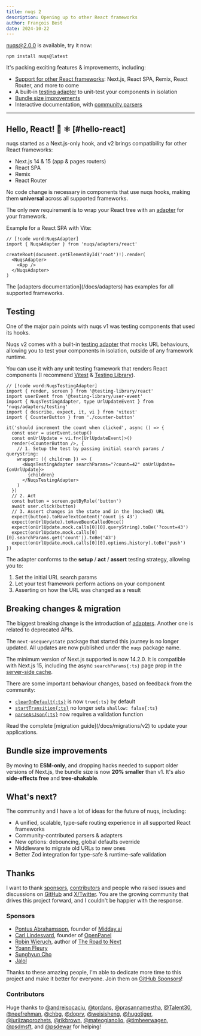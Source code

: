 ```yaml
---
title: nuqs 2
description: Opening up to other React frameworks
author: François Best
date: 2024-10-22
---
```


nuqs@2.0.0 is available, try it now:

```npm
npm install nuqs@latest
```

It's packing exciting features & improvements, including:

- [Support for other React frameworks](#hello-react): Next.js, React SPA, Remix, React Router, and more to come
- A built-in [testing adapter](#testing) to unit-test your components in isolation
- [Bundle size improvements](#bundle-size-improvements)
- Interactive documentation, with [community parsers](/docs/parsers/community)

<hr />

## Hello, React! 👋 ⚛️ [#hello-react]

nuqs started as a Next.js-only hook, and v2 brings compatibility for other React frameworks:

- Next.js 14 & 15 (app & pages routers)
- React SPA
- Remix
- React Router

No code change is necessary in components that use nuqs hooks,
making them **universal** across all supported frameworks.

The only new requirement is to wrap your React tree with an
[adapter](/docs/adapters) for your framework.

Example for a React SPA with Vite:

```tsx title="src/main.tsx"
// [!code word:NuqsAdapter]
import { NuqsAdapter } from 'nuqs/adapters/react'

createRoot(document.getElementById('root')!).render(
  <NuqsAdapter>
    <App />
  </NuqsAdapter>
)
```

<Callout>
  The [adapters documentation](/docs/adapters) has examples for all supported
  frameworks.
</Callout>

## Testing

One of the major pain points with nuqs v1 was testing components that used its hooks.

Nuqs v2 comes with a built-in [testing adapter](/docs/testing) that mocks URL behaviours,
allowing you to test your components in isolation, outside of any framework runtime.

You can use it with any unit testing framework that renders React components
(I recommend [Vitest](https://vitest.dev) & [Testing Library](https://testing-library.com/)).

```tsx title="counter-button.test.tsx"
// [!code word:NuqsTestingAdapter]
import { render, screen } from '@testing-library/react'
import userEvent from '@testing-library/user-event'
import { NuqsTestingAdapter, type UrlUpdateEvent } from 'nuqs/adapters/testing'
import { describe, expect, it, vi } from 'vitest'
import { CounterButton } from './counter-button'

it('should increment the count when clicked', async () => {
  const user = userEvent.setup()
  const onUrlUpdate = vi.fn<[UrlUpdateEvent]>()
  render(<CounterButton />, {
    // 1. Setup the test by passing initial search params / querystring:
    wrapper: ({ children }) => (
      <NuqsTestingAdapter searchParams="?count=42" onUrlUpdate={onUrlUpdate}>
        {children}
      </NuqsTestingAdapter>
    )
  })
  // 2. Act
  const button = screen.getByRole('button')
  await user.click(button)
  // 3. Assert changes in the state and in the (mocked) URL
  expect(button).toHaveTextContent('count is 43')
  expect(onUrlUpdate).toHaveBeenCalledOnce()
  expect(onUrlUpdate.mock.calls[0][0].queryString).toBe('?count=43')
  expect(onUrlUpdate.mock.calls[0][0].searchParams.get('count')).toBe('43')
  expect(onUrlUpdate.mock.calls[0][0].options.history).toBe('push')
})
```

The adapter conforms to the **setup** / **act** / **assert** testing strategy, allowing you
to:

1. Set the initial URL search params
2. Let your test framework perform actions on your component
3. Asserting on how the URL was changed as a result

## Breaking changes & migration

The biggest breaking change is the introduction of [adapters](/docs/adapters).
Another one is related to deprecated APIs.

The `next-usequerystate` package that started this journey is no longer updated.
All updates are now published under the `nuqs` package name.

The minimum version of Next.js supported is now 14.2.0. It is compatible with
Next.js 15, including the async `searchParams{:ts}` page prop in the [server-side cache](/docs/server-side).

There are some important behaviour changes, based on feedback from the community:

- [`clearOnDefault{:ts}`](/docs/options#clear-on-default) is now `true{:ts}` by default
- [`startTransition{:ts}`](/docs/options#transitions) no longer sets `shallow: false{:ts}`
- [`parseAsJson{:ts}`](/docs/parsers/built-in#json) now requires a validation function

<Callout>
  Read the complete [migration guide](/docs/migrations/v2) to update your
  applications.
</Callout>

## Bundle size improvements

By moving to **ESM-only**, and dropping hacks needed to support older versions of Next.js,
the bundle size is now **20% smaller** than v1. It's also **side-effects free** and **tree-shakable**.

## What's next?

The community and I have a lot of ideas for the future of nuqs, including:

- A unified, scalable, type-safe routing experience in all supported React frameworks
- Community-contributed parsers & adapters
- New options: debouncing, global defaults override
- Middleware to migrate old URLs to new ones
- Better Zod integration for type-safe & runtime-safe validation

## Thanks

I want to thank [sponsors](https://github.com/sponsors/franky47),
[contributors](https://github.com/47ng/nuqs/graphs/contributors)
and people who raised issues and discussions on
[GitHub](https://github.com/47ng/nuqs) and [X/Twitter](https://x.com/nuqs47ng).
You are the growing community that drives this project forward,
and I couldn't be happier with the response.

### Sponsors

- [Pontus Abrahamsson](https://x.com/pontusab), founder of [Midday.ai](https://midday.ai)
- [Carl Lindesvard](https://x.com/CarlLindesvard), founder of [OpenPanel](https://openpanel.dev)
- [Robin Wieruch](https://x.com/rwieruch), author of [The Road to Next](https://www.road-to-next.com/)
- [Yoann Fleury](https://x.com/YoannFleuryDev)
- [Sunghyun Cho](https://github.com/anaclumos)
- [Jalol](https://github.com/mirislomovmirjalol)

Thanks to these amazing people, I'm able to dedicate more time to this project and make it better for everyone.
Join them on [GitHub Sponsors](https://github.com/sponsors/franky47)!

### Contributors

Huge thanks to [@andreisocaciu](https://github.com/andreisocaciu), [@tordans](https://github.com/tordans), [@prasannamestha](https://github.com/prasannamestha), [@Talent30](https://github.com/Talent30), [@neefrehman](https://github.com/neefrehman), [@chbg](https://github.com/chbg), [@dopry](https://github.com/dopry), [@weisisheng](https://github.com/weisisheng), [@hugotiger](https://github.com/hugotiger), [@iuriizaporozhets](https://github.com/iuriizaporozhets), [@rikbrown](https://github.com/rikbrown), [@mateogianolio](https://github.com/mateogianolio), [@timheerwagen](https://github.com/timheerwagen), [@psdmsft](https://github.com/psdmsft), and [@psdewar](https://github.com/psdewar) for helping!
